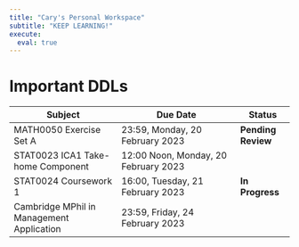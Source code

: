 ```yaml
---
title: "Cary's Personal Workspace"
subtitle: "KEEP LEARNING!"
execute: 
  eval: true
---
```


# Important DDLs {#welcome}

| **Subject**                               | **Due Date**                         | Status             |
|----------------------------|-------------------------------|--------------|
| MATH0050 Exercise Set A                   | 23:59, Monday, 20 February 2023      | **Pending Review** |
| STAT0023 ICA1 Take-home Component         | 12:00 Noon, Monday, 20 February 2023 |                    |
| STAT0024 Coursework 1                     | 16:00, Tuesday, 21 February 2023     | **In Progress**    |
| Cambridge MPhil in Management Application | 23:59, Friday, 24 February 2023      |                    |
